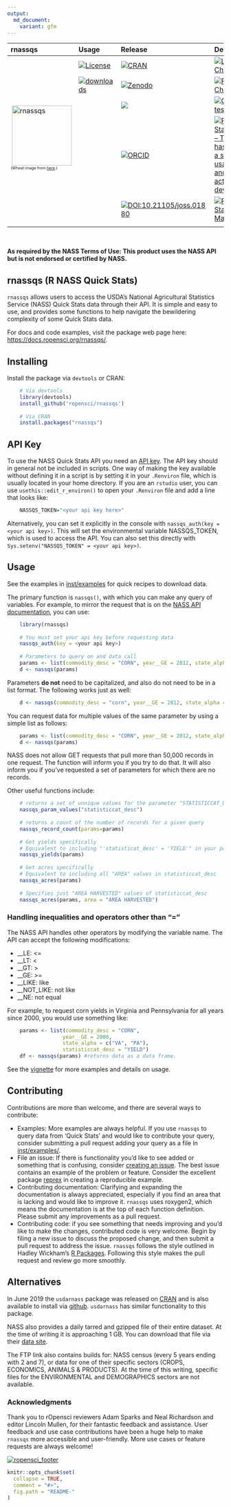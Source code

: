 ```yaml
---
output:
  md_document:
    variant: gfm
---
```


<!-- README.md is generated from README.Rmd. Please edit that file -->


<table class="table">
<thead>
<tr class="header">
<th align="left">
rnassqs
</th>
<th align="left">
Usage
</th>
<th align="left">
Release
</th>
<th align="left">
Development
</th>
</tr>
</thead>
<tbody>

<tr class="odd">
<td rowspan="5">
<a href="https://docs.ropensci.org/rnassqs/"><img src="man/figures/logo.png" alt="rnassqs" align="right" height="139"></a>
<p style="font-size:xx-small;">(Wheat image from <a href="https://www.flickr.com/photos/53018729@N00/2669034542">here</a>.)</p>
</td>
<td align="left">
<a href="https://choosealicense.com/licenses/mit/"><img src="https://img.shields.io/github/license/mashape/apistatus.svg" alt="License"></a>
</td>
<td align="left">
<a href="https://cran.r-project.org/package=rnassqs"><img src="https://www.r-pkg.org/badges/version-last-release/rnassqs" alt="CRAN"></a>
</td>
<td align="left">
<a href="https://github.com/ropensci/rnassqs/commits/master"><img src="https://img.shields.io/badge/last%20change-`r gsub('-', '--', Sys.Date())`-brightgreen.svg" alt="Last Change"></a>
</td>
</tr>

<tr class="even">
<td align="left">
<a href="https://CRAN.R-project.org/package=rnassqs"><img src="https://cranlogs.r-pkg.org/badges/rnassqs" alt="downloads"></a>
</td>
<td align="left">
<a href="https://zenodo.org/badge/latestdoi/37335585"><img src="https://zenodo.org/badge/37335585.svg" alt="Zenodo"></a>
</td>
<td align="left">
<a href="https://github.com/ropensci/rnassqs/actions/workflows/R-CMD-check.yaml"><img src="https://github.com/ropensci/rnassqs/actions/workflows/R-CMD-check.yaml/badge.svg" alt="R CMD Check"></a>
</td>
</tr>

<tr class="odd">
<td align="left">
</td>
<td align="left">
<a href="https://github.com/ropensci/software-review/issues/298" alt="rOpensci reviewed!"><img src="https://badges.ropensci.org/298_status.svg"></a>
</td>
<td align="left">
<a href="https://app.codecov.io/gh/ropensci/rnassqs?branch=master"><img src="https://codecov.io/gh/ropensci/rnassqs/branch/master/graph/badge.svg" alt="Codecov test status"></a>
</td>
</tr>

<tr class="even">
<td align="left">
</td>
<td align="left">
<a href="https://orcid.org/0000-0002-3410-3732"><img src="https://img.shields.io/badge/ORCiD-0000--0002--3410--3732-green.svg" alt="ORCID"></a>
</td>
<td align="left">
<a href="https://www.repostatus.org/#active"><img src="https://www.repostatus.org/badges/latest/active.svg" alt="Project Status: Active – The project has reached a stable, usable state and is being actively developed." /></a>
</td>
</tr>

<tr class="even">
<td align="left">
</td>
<td align="left">
<a style="border-width:0" href="https://joss.theoj.org/papers/10.21105/joss.01880">
  <img src="https://joss.theoj.org/papers/10.21105/joss.01880/status.svg" alt="DOI:10.21105/joss.01880" >
</a>
</td>
<td align="left">
<a href="https://lifecycle.r-lib.org/articles/stages.html#maturing"><img src="https://img.shields.io/badge/lifecycle-maturing-blue.svg" alt="Project Status: Maturing." /></a>
</td>
<td align="left">
</td>
</tr>

<tr class="odd">
<td align="left">
</td>
<td align="left">
</td>
<td align="left">
</td>
</tr>

</tbody>
</table>
<br>


__As required by the NASS Terms of Use: This product uses the NASS API but is not endorsed or certified by NASS.__


## rnassqs (R NASS Quick Stats)

`rnassqs` allows users to access the USDA's National Agricultural Statistics Service (NASS) Quick Stats data through their API. It is simple and easy to use, and provides some functions to help navigate the bewildering complexity of some Quick Stats data.

For docs and code examples, visit the package web page here: [https://docs.ropensci.org/rnassqs/](https://docs.ropensci.org/rnassqs/).

## Installing

Install the package via `devtools` or CRAN:

```r
    # Via devtools
    library(devtools)
    install_github('ropensci/rnassqs')
    
    # Via CRAN
    install.packages("rnassqs")
```

## API Key

To use the NASS Quick Stats API you need an [API key](https://quickstats.nass.usda.gov/api/). The API key should in general not be included in scripts. One way of making the key available without defining it in a script is by setting it in your `.Renviron` file, which is usually located in your home directory. If you are an `rstudio` user, you can use `usethis::edit_r_environ()` to open your `.Renviron` file and add a line that looks like:

```r
    NASSQS_TOKEN="<your api key here>"
```

Alternatively, you can set it explicitly in the console with `nassqs_auth(key = <your api key>)`. This will set the environmental variable NASSQS_TOKEN, which is used to access the API. You can also set this directly with `Sys.setenv("NASSQS_TOKEN" = <your api key>)`. 

## Usage

See the examples in [inst/examples](inst/examples) for quick recipes to download data.

The primary function is `nassqs()`, with which you can make any query of variables. 
For example, to mirror the request that is on the [NASS API documentation](https://quickstats.nass.usda.gov/api/), you can use:

```r
    library(rnassqs)
    
    # You must set your api key before requesting data
    nassqs_auth(key = <your api key>)
    
    # Parameters to query on and data call
    params <- list(commodity_desc = "CORN", year__GE = 2012, state_alpha = "VA")
    d <- nassqs(params)
```

Parameters __do not__ need to be capitalized, and also do not need to be in a list format. The following works just as well:

```r
    d <- nassqs(commodity_desc = "corn", year__GE = 2012, state_alpha = "va")
```

You can request data for multiple values of the same parameter by using a simple list as follows:
    
```r
    params <- list(commodity_desc = "CORN", year__GE = 2012, state_alpha = c("VA", "WA"))
    d <- nassqs(params)
```

NASS does not allow GET requests that pull more than 50,000 records in one request. The function will inform you if you try to do that. It will also inform you if you've requested a set of parameters for which there are no records.

Other useful functions include:

```r
    # returns a set of unnique values for the parameter "STATISTICCAT_DESC"
    nassqs_param_values("statisticcat_desc")
    
    # returns a count of the number of records for a given query
    nassqs_record_count(params=params)
    
    # Get yields specifically
    # Equivalent to including "'statisticat_desc' = 'YIELD'" in your parameter list. 
    nassqs_yields(params)
    
    # Get acres specifically
    # Equivalent to including all "AREA" values in statisticcat_desc
    nassqs_acres(params)
    
    # Specifies just "AREA HARVESTED" values of statisticcat_desc
    nassqs_acres(params, area = "AREA HARVESTED")
```


### Handling inequalities and operators other than "="
The NASS API handles other operators by modifying the variable name. The API can accept the following modifications:

* __LE: <= 
* __LT: < 
* __GT: > 
* __GE: >= 
* __LIKE: like 
* __NOT_LIKE: not like 
* __NE: not equal 

For example, to request corn yields in Virginia and Pennsylvania for all years since 2000, you would use something like:

```r
    params <- list(commodity_desc = "CORN", 
                  year__GE = 2000, 
                  state_alpha = c("VA", "PA"), 
                  statisticcat_desc = "YIELD")
    df <- nassqs(params) #returns data as a data frame.
```

See the [vignette](https://docs.ropensci.org/rnassqs/articles/rnassqs.html) for more examples and details on usage.

## Contributing

Contributions are more than welcome, and there are several ways to contribute:

- Examples: More examples are always helpful. If you use `rnassqs` to query data from 'Quick Stats' and would like to contribute your query, consider submitting a pull request adding your query as a file in [inst/examples/](https://github.com/ropensci/rnassqs/tree/master/inst/examples).
- File an issue: If there is functionality you'd like to see added or something that is confusing, consider [creating an issue](https://github.com/ropensci/rnassqs/issues/new). The best issue contains an example of the problem or feature. Consider the excellent package [reprex](https://github.com/tidyverse/reprex) in creating a reproducible example.
- Contributing documentation: Clarifying and expanding the documentation is always appreciated, especially if you find an area that is lacking and would like to improve it. `rnassqs` uses roxygen2, which means the documentation is at the top of each function definition. Please submit any improvements as a pull request.
- Contributing code: if you see something that needs improving and you'd like to make the changes, contributed code is very welcome. Begin by filing a new issue to discuss the proposed change, and then submit a pull request to address the issue. `rnassqs` follows the style outlined in Hadley Wickham's [R Packages](https://r-pkgs.org/code.html#code-style). Following this style makes the pull request and review go more smoothly.


## Alternatives

In June 2019 the `usdarnass` package was released on [CRAN](https://cran.r-project.org/package=usdarnass) and is also available to install via [github](https://github.com/rdinter/usdarnass). `usdarnass` has similar functionality to this package.

NASS also provides a daily tarred and gzipped file of their entire dataset. At the time of writing it is approaching 1 GB. You can download that file via their [data site](https://www.nass.usda.gov/datasets/).

The FTP link also contains builds for: NASS census (every 5 years ending with 2 and 7), or data for one of their specific sectors (CROPS, ECONOMICS, ANIMALS & PRODUCTS). At the time of this writing, specific files for the ENVIRONMENTAL and DEMOGRAPHICS sectors are not available.




### Acknowledgments

Thank you to rOpensci reviewers Adam Sparks and Neal Richardson and editor Lincoln Mullen, for their fantastic feedback and assistance. User feedback and use case contributions have been a huge help to make `rnassqs` more accessible and user-friendly. More use cases or feature requests are always welcome!

[![ropensci_footer](https://ropensci.org/public_images/ropensci_footer.png)](https://ropensci.org)


```r
knitr::opts_chunk$set(
  collapse = TRUE,
  comment = "#>",
  fig.path = "README-"
)
```


